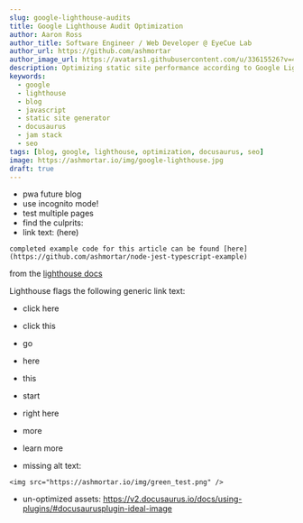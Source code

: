 ```yaml
---
slug: google-lighthouse-audits
title: Google Lighthouse Audit Optimization
author: Aaron Ross
author_title: Software Engineer / Web Developer @ EyeCue Lab
author_url: https://github.com/ashmortar
author_image_url: https://avatars1.githubusercontent.com/u/33615526?v=4
description: Optimizing static site performance according to Google Lighthouse scores, or "The only thing better than green check marks are green circles".
keywords:
  - google
  - lighthouse
  - blog
  - javascript
  - static site generator
  - docusaurus
  - jam stack
  - seo
tags: [blog, google, lighthouse, optimization, docusaurus, seo]
image: https://ashmortar.io/img/google-lighthouse.jpg
draft: true
---
```


- pwa future blog
- use incognito mode!
- test multiple pages
- find the culprits:
- link text: (here)

```mdx
completed example code for this article can be found [here](https://github.com/ashmortar/node-jest-typescript-example)
```

from the [lighthouse docs](https://web.dev/link-text/?utm_source=lighthouse&utm_medium=devtools)

Lighthouse flags the following generic link text:

- click here
- click this
- go
- here
- this
- start
- right here
- more
- learn more

- missing alt text:

```mdx
<img src="https://ashmortar.io/img/green_test.png" />
```

- un-optimized assets:
  https://v2.docusaurus.io/docs/using-plugins/#docusaurusplugin-ideal-image
